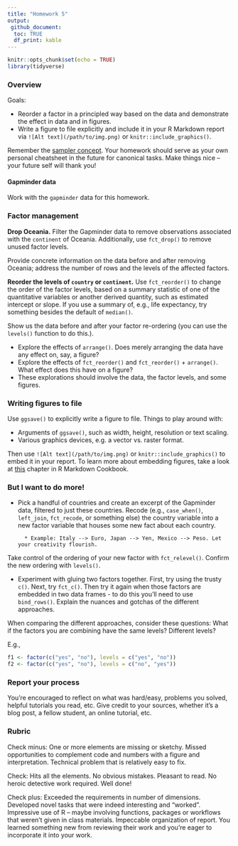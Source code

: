 ```yaml
---
title: "Homework 5"
output: 
 github_document:
  toc: TRUE
  df_print: kable
---
```


```r
knitr::opts_chunk$set(echo = TRUE)
library(tidyverse)
```

### Overview

Goals:

  * Reorder a factor in a principled way based on the data and demonstrate the effect in data and in figures.
  * Write a figure to file explicitly and include it in your R Markdown report via `![Alt text](/path/to/img.png)` or `knitr::include_graphics()`.

Remember the [sampler concept](http://en.wikipedia.org/wiki/Sampler_(needlework)). Your homework should serve as your own personal cheatsheet in the future for canonical tasks. Make things nice -- your future self will thank you!

#### Gapminder data

Work with the `gapminder` data for this homework.

### Factor management

**Drop Oceania.** Filter the Gapminder data to remove observations associated with the `continent` of Oceania. Additionally, use `fct_drop()` to remove unused factor levels. 

Provide concrete information on the data before and after removing Oceania; address the number of rows and the levels of the affected factors. 

**Reorder the levels of `country` or `continent`.** Use `fct_reorder()` to change the order of the factor levels, based on a summary statistic of one of the quantitative variables or another derived quantity, such as estimated intercept or slope. If you use a summary of, e.g., life expectancy, try something besides the default of `median()`.

Show us the data before and after your factor re-ordering (you can use the `levels()` function to do this.).

  * Explore the effects of `arrange()`. Does merely arranging the data have any effect on, say, a figure?
  * Explore the effects of `fct_reorder()` and `fct_reorder()` + `arrange()`. What effect does this have on a figure?
  * These explorations should involve the data, the factor levels, and some figures.

### Writing figures to file

Use `ggsave()` to explicitly write a figure to file. Things to play around with:

  * Arguments of `ggsave()`, such as width, height, resolution or text scaling.
  * Various graphics devices, e.g. a vector vs. raster format.

Then use `![Alt text](/path/to/img.png)` or `knitr::include_graphics()` to embed it in your report. To learn more about embedding figures, take a look at [this](https://bookdown.org/yihui/rmarkdown-cookbook/figure-size.html) chapter in R Markdown Cookbook. 

### But I want to do more!

* Pick a handful of countries and create an excerpt of the Gapminder data, filtered to just these countries. Recode (e.g., `case_when()`, `left_join`, `fct_recode`, or something else) the country variable into a new factor variable that houses some new fact about each country.

		* Example: Italy --> Euro, Japan --> Yen, Mexico --> Peso. Let your creativity flourish.
		
Take control of the ordering of your new factor with `fct_relevel()`. Confirm the new ordering with `levels()`.
    
* Experiment with gluing two factors together. First, try using the trusty `c()`. Next, try `fct_c()`. Then try it again when those factors are embedded in two data frames - to do this you'll need to use `bind_rows()`. Explain the nuances and gotchas of the different approaches. 

When comparing the different approaches, consider these questions: What if the factors you are combining have the same levels? Different levels? 

E.g., 

```r
f1 <- factor(c("yes", "no"), levels = c("yes", "no"))
f2 <- factor(c("yes", "no"), levels = c("no", "yes"))
```



### Report your process

You're encouraged to reflect on what was hard/easy, problems you solved, helpful tutorials you read, etc. Give credit to your sources, whether it's a blog post, a fellow student, an online tutorial, etc.

### Rubric

Check minus: One or more elements are missing or sketchy. Missed opportunities to complement code and numbers with a figure and interpretation. Technical problem that is relatively easy to fix. 

Check: Hits all the elements. No obvious mistakes. Pleasant to read. No heroic detective work required. Well done! 

Check plus: Exceeded the requirements in number of dimensions. Developed novel tasks that were indeed interesting and "worked". Impressive use of R -- maybe involving functions, packages or workflows that weren't given in class materials. Impeccable organization of report. You learned something new from reviewing their work and you're eager to incorporate it into your work.